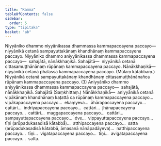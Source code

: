 ```yaml
---
title: "Kamma"
tableOfContents: false
sidebar:
  order: 5
type: "tipitaka"
basket: "ab"
---
```



<DynamicBreadcrumb />

<Division number="321">

<Paragraph number="4755">
Niyyāniko dhammo niyyānikassa dhammassa kammapaccayena paccayo—  niyyānikā cetanā sampayuttakānaṃ khandhānaṃ kammapaccayena paccayo. Niyyāniko dhammo aniyyānikassa dhammassa kammapaccayena paccayo—  sahajātā, nānākkhaṇikā. <Emphasis>Sahajātā</Emphasis>—  niyyānikā cetanā cittasamuṭṭhānānaṃ rūpānaṃ kammapaccayena paccayo. <Emphasis>Nānākkhaṇikā</Emphasis>—  niyyānikā cetanā phalassa kammapaccayena paccayo. (Mūlaṃ kātabbaṃ.) Niyyānikā cetanā sampayuttakānaṃ khandhānaṃ cittasamuṭṭhānānañca rūpānaṃ kammapaccayena paccayo. (3)
</Paragraph>

</Division>
<Division number="322">

<Paragraph number="4756">
Aniyyāniko dhammo aniyyānikassa dhammassa kammapaccayena paccayo—  sahajātā, nānākkhaṇikā. <Emphasis>Sahajātā</Emphasis> (Saṃkhittaṃ.) <Emphasis>Nānākkhaṇikā</Emphasis>—  aniyyānikā cetanā vipākānaṃ khandhānaṃ kaṭattā ca rūpānaṃ kammapaccayena paccayo…  vipākapaccayena paccayo…  ekaṃyeva…  āhārapaccayena paccayo…  cattāri…  indriyapaccayena paccayo…  cattāri…  jhānapaccayena paccayo…  cattāri…  maggapaccayena paccayo…  cattāri…  sampayuttapaccayena paccayo…  dve…  vippayuttapaccayena paccayo…  tīṇi (arūpadukasadisā kātabbā)…  atthipaccayena paccayo…  satta (arūpadukasadisā kātabbā, āmasanā nānāpadāyeva)…  natthipaccayena paccayo…  tīṇi…  vigatapaccayena paccayo…  tīṇi…  avigatapaccayena paccayo…  satta.
</Paragraph>
</Division>
